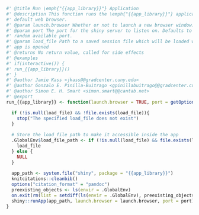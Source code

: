 
```r
#' @title Run \emph{"{{app_library}}"} Application
#' @description This function runs the \emph{"{{app_library}}"} application in the user's
#' default web browser.
#' @param launch.browser Whether or not to launch a new browser window.
#' @param port The port for the shiny server to listen on. Defaults to a
#' random available port.
#' @param load_file Path to a saved session file which will be loaded when the 
#' app is opened
#' @returns No return value, called for side effects
#' @examples
#' if(interactive()) {
#' run_{{app_library}}()
#' }
#' @author Jamie Kass <jkass@@gradcenter.cuny.edu>
#' @author Gonzalo E. Pinilla-Buitrago <gpinillabuitrago@@gradcenter.cuny.edu>
#' @author Simon E. H. Smart <simon.smart@@cantab.net>
#' @export
run_{{app_library}} <- function(launch.browser = TRUE, port = getOption("shiny.port"), load_file = NULL) {

  if (!is.null(load_file) && !file.exists(load_file)){
    stop("The specified load_file does not exist")
  }
  
  # Store the load_file path to make it accessible inside the app
  .GlobalEnv$load_file_path <- if (!is.null(load_file) && file.exists(load_file)) {
    load_file
  } else {
    NULL
  }
  
  app_path <- system.file("shiny", package = "{{app_library}}")
  knitcitations::cleanbib()
  options("citation_format" = "pandoc")
  preexisting_objects <- ls(envir = .GlobalEnv)
  on.exit(rm(list = setdiff(ls(envir = .GlobalEnv), preexisting_objects), envir = .GlobalEnv))
  shiny::runApp(app_path, launch.browser = launch.browser, port = port)
}
```

